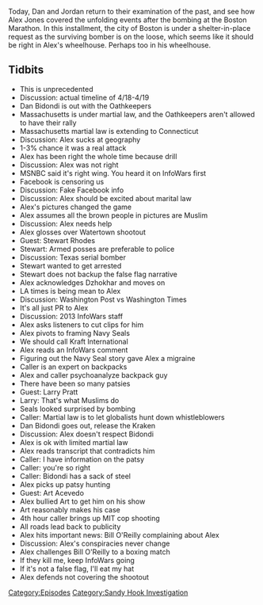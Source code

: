 {{DEFAULTSORT:
    #_EPISODE_0361:April 19, 2013
}}{{Episode
    | title           = April 19, 2013
    | caption         = [https://knowledgefight.libsyn.com/knowledge-fight-april-19-2013 Listen to this episode on Libsyn]
    | episodeNumber   = 361
    | length          = 02:28:50
    | airDate         = October 28, 2019
    | coverageDate    = April 19, 2013
    | episodeType     = [[:Category:Sandy Hook Investigation|Sandy Hook Investigation]]
    | appearance      = [[Dan Bidondi]], [[Stewart Rhodes]], [[Dzhokhar Tsarnaev]], [[Tamerlan Tsarnaev]], [[Larry Pratt]], [[Art Acevedo]]
    | previousEpisode = [[360: October 23, 2019]]
    | nextEpisode     = [[362: There Is No Mermaid]]
}}

{{Stub}}

Today, Dan and Jordan return to their examination of the past, and see how Alex Jones covered the unfolding events after the bombing at the Boston Marathon. In this installment, the city of Boston is under a shelter-in-place request as the surviving bomber is on the loose, which seems like it should be right in Alex's wheelhouse. Perhaps too in his wheelhouse.

==Tidbits==

*This is unprecedented
*Discussion: actual timeline of 4/18-4/19
*Dan Bidondi is out with the Oathkeepers
*Massachusetts is under martial law, and the Oathkeepers aren't allowed to have their rally
*Massachusetts martial law is extending to Connecticut
*Discussion: Alex sucks at geography
*1-3% chance it was a real attack
*Alex has been right the whole time because drill
*Discussion: Alex was not right
*MSNBC said it's right wing. You heard it on InfoWars first
*Facebook is censoring us
*Discussion: Fake Facebook info
*Discussion: Alex should be excited about marital law
*Alex's pictures changed the game
*Alex assumes all the brown people in pictures are Muslim
*Discussion: Alex needs help
*Alex glosses over Watertown shootout
*Guest: Stewart Rhodes
*Stewart: Armed posses are preferable to police
*Discussion: Texas serial bomber
*Stewart wanted to get arrested
*Stewart does not backup the false flag narrative
*Alex acknowledges Dzhokhar and moves on
*LA times is being mean to Alex
*Discussion: Washington Post vs Washington Times
*It's all just PR to Alex
*Discussion: 2013 InfoWars staff
*Alex asks listeners to cut clips for him
*Alex pivots to framing Navy Seals
*We should call Kraft International
*Alex reads an InfoWars comment
*Figuring out the Navy Seal story gave Alex a migraine
*Caller is an expert on backpacks
*Alex and caller psychoanalyze backpack guy
*There have been so many patsies
*Guest: Larry Pratt
*Larry: That's what Muslims do
*Seals looked surprised by bombing
*Caller: Martial law is to let globalists hunt down whistleblowers
*Dan Bidondi goes out, release the Kraken
*Discussion: Alex doesn't respect Bidondi
*Alex is ok with limited martial law
*Alex reads transcript that contradicts him
*Caller: I have information on the patsy
*Caller: you're so right
*Caller: Bidondi has a sack of steel
*Alex picks up patsy hunting
*Guest: Art Acevedo
*Alex bullied Art to get him on his show
*Art reasonably makes his case
*4th hour caller brings up MIT cop shooting
*All roads lead back to publicity
*Alex hits important news: Bill O'Reilly complaining about Alex
*Discussion: Alex's conspiracies never change
*Alex challenges Bill O'Reilly to a boxing match
*If they kill me, keep InfoWars going
*If it's not a false flag, I'll eat my hat
*Alex defends not covering the shootout

[[Category:Episodes]]
[[Category:Sandy Hook Investigation]]